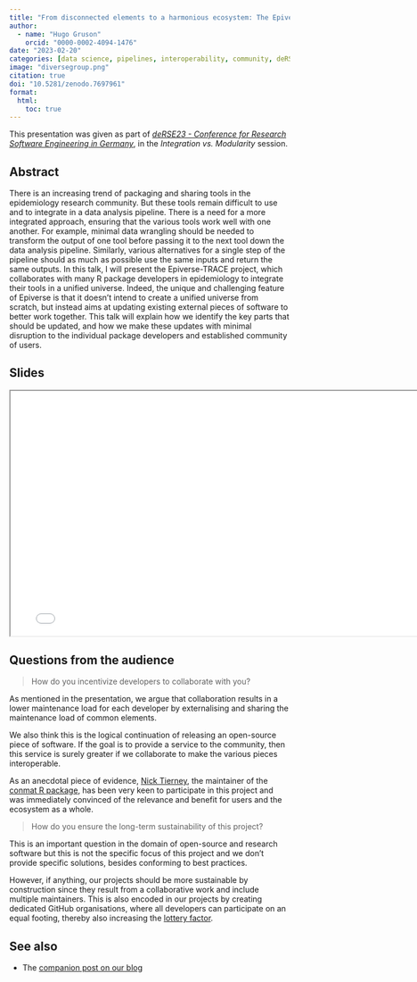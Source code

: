 ```yaml
---
title: "From disconnected elements to a harmonious ecosystem: The Epiverse-TRACE project"
author:
  - name: "Hugo Gruson"
    orcid: "0000-0002-4094-1476"
date: "2023-02-20"
categories: [data science, pipelines, interoperability, community, deRSE23]
image: "diversegroup.png"
citation: true
doi: "10.5281/zenodo.7697961"
format:
  html: 
    toc: true
---
```


This presentation was given as part of [*deRSE23 - Conference for Research Software Engineering in Germany*](https://de-rse23.sciencesconf.org/), in the *Integration vs. Modularity* session.

## Abstract

There is an increasing trend of packaging and sharing tools in the epidemiology
research community. But these tools remain difficult to use and to integrate in
a data analysis pipeline. There is a need for a more integrated approach,
ensuring that the various tools work well with one another. For example, minimal
data wrangling should be needed to transform the output of one tool before
passing it to the next tool down the data analysis pipeline. Similarly, various
alternatives for a single step of the pipeline should as much as possible use
the same inputs and return the same outputs. In this talk, I will present the
Epiverse-TRACE project, which collaborates with many R package developers in
epidemiology to integrate their tools in a unified universe. Indeed, the unique
and challenging feature of Epiverse is that it doesn’t intend to create a
unified universe from scratch, but instead aims at updating existing external
pieces of software to better work together. This talk will explain how we
identify the key parts that should be updated, and how we make these updates
with minimal disruption to the individual package developers and established
community of users.

## Slides

```{=html}
<iframe width="780" height="438.75" src="Gruson-Hugo-Epiverse-TRACE.pdf" title="deRSE23 slides"></iframe>
```

## Questions from the audience

> How do you incentivize developers to collaborate with you?

As mentioned in the presentation, we argue that collaboration results in a lower maintenance load for each developer by externalising and sharing the maintenance load of common elements.

We also think this is the logical continuation of releasing an open-source piece of software. If the goal is to provide a service to the community, then this service is surely greater if we collaborate to make the various pieces interoperable.

As an anecdotal piece of evidence, [Nick Tierney](https://njtierney.github.io/Bio/), the maintainer of the [conmat R package](https://njtierney.github.io/conmat/), has been very keen to participate in this project and was immediately convinced of the relevance and benefit for users and the ecosystem as a whole.

> How do you ensure the long-term sustainability of this project?

This is an important question in the domain of open-source and research software but this is not the specific focus of this project and we don't provide specific solutions, besides conforming to best practices.

However, if anything, our projects should be more sustainable by construction since they result from a collaborative work and include multiple maintainers. This is also encoded in our projects by creating dedicated GitHub organisations, where all developers can participate on an equal footing, thereby also increasing the [lottery factor](https://en.wikipedia.org/wiki/Bus_factor).

## See also

- The [companion post on our blog](../../posts/s3-generic)


